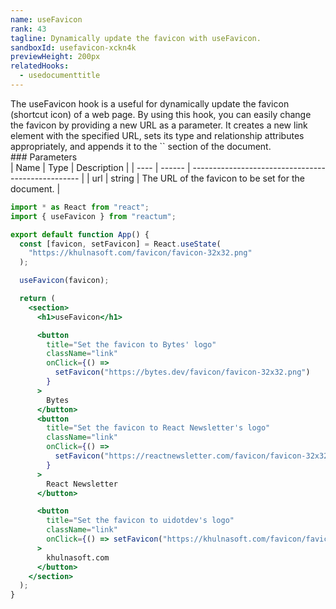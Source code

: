 ```yaml
---
name: useFavicon
rank: 43
tagline: Dynamically update the favicon with useFavicon.
sandboxId: usefavicon-xckn4k
previewHeight: 200px
relatedHooks:
  - usedocumenttitle
---
```



<HookDescription name={frontmatter.name}>
  The useFavicon hook is a useful for dynamically update the favicon (shortcut icon) of a web page. By using this hook, you can easily change the favicon by providing a new URL as a parameter. It creates a new link element with the specified URL, sets its type and relationship attributes appropriately, and appends it to the `<head>` section of the document.
</HookDescription>

<div class="reference">
  ### Parameters

  <div class="table-container">
  | Name | Type   | Description                                        |
  | ---- | ------ | -------------------------------------------------- |
  | url  | string | The URL of the favicon to be set for the document. |
  </div>
</div>

<CodePreview
  sandboxId={frontmatter.sandboxId}
  previewHeight={frontmatter.previewHeight}
/>

<StaticCodeContainer>

```jsx
import * as React from "react";
import { useFavicon } from "reactum";

export default function App() {
  const [favicon, setFavicon] = React.useState(
    "https://khulnasoft.com/favicon/favicon-32x32.png"
  );

  useFavicon(favicon);

  return (
    <section>
      <h1>useFavicon</h1>

      <button
        title="Set the favicon to Bytes' logo"
        className="link"
        onClick={() =>
          setFavicon("https://bytes.dev/favicon/favicon-32x32.png")
        }
      >
        Bytes
      </button>
      <button
        title="Set the favicon to React Newsletter's logo"
        className="link"
        onClick={() =>
          setFavicon("https://reactnewsletter.com/favicon/favicon-32x32.png")
        }
      >
        React Newsletter
      </button>

      <button
        title="Set the favicon to uidotdev's logo"
        className="link"
        onClick={() => setFavicon("https://khulnasoft.com/favicon/favicon-32x32.png")}
      >
        khulnasoft.com
      </button>
    </section>
  );
}
```

</StaticCodeContainer>
